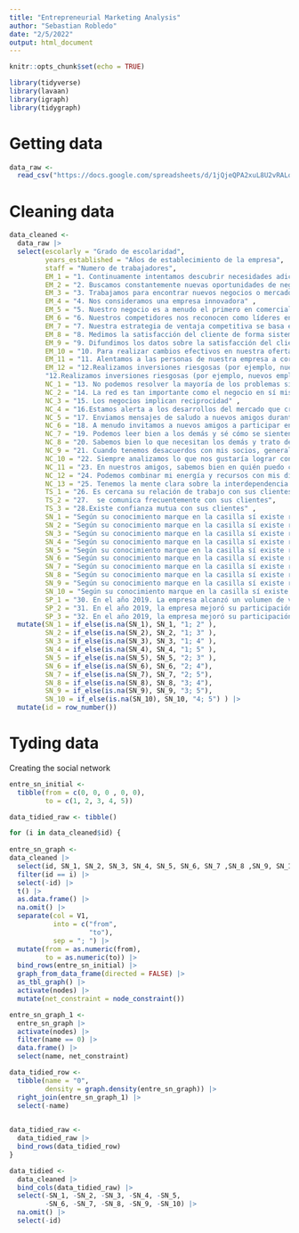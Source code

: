 ```yaml
---
title: "Entrepreneurial Marketing Analysis"
author: "Sebastian Robledo"
date: "2/5/2022"
output: html_document
---
```


```r
knitr::opts_chunk$set(echo = TRUE)
```

```r
library(tidyverse)
library(lavaan)
library(igraph)
library(tidygraph)
```

# Getting data

```r
data_raw <- 
  read_csv("https://docs.google.com/spreadsheets/d/1jQjeQPA2xuL8U2vRALqU7JAZqpx6wRDi1gopXQOgiEQ/export?format=csv&gid=176910487")
```

# Cleaning data

```r
data_cleaned <- 
  data_raw |> 
  select(escolarly = "Grado de escolaridad",
         years_established = "Años de establecimiento de la empresa",
         staff = "Numero de trabajadores",
         EM_1 = "1. Continuamente intentamos descubrir necesidades adicionales de nuestros clientes de las cuales no son conscientes.",
         EM_2 = "2. Buscamos constantemente nuevas oportunidades de negocio.",
         EM_3 = "3. Trabajamos para encontrar nuevos negocios o mercados a los que apuntar.",
         EM_4 = "4. Nos consideramos una empresa innovadora" ,
         EM_5 = "5. Nuestro negocio es a menudo el primero en comercializar  nuevos productos y servicios.",
         EM_6 = "6. Nuestros competidores nos reconocen como líderes en innovación."  ,
         EM_7 = "7. Nuestra estrategia de ventaja competitiva se basa en nuestra comprensión de las necesidades del cliente.",
         EM_8 = "8. Medimos la satisfacción del cliente de forma sistemática y frecuente." ,
         EM_9 = "9. Difundimos los datos sobre la satisfacción del cliente a todos los niveles en esta unidad de negocios de forma regular."  ,
         EM_10 = "10. Para realizar cambios efectivos en nuestra oferta, estamos dispuestos a aceptar al menos un nivel moderado de riesgo de pérdidas significativas."    ,
         EM_11 = "11. Alentamos a las personas de nuestra empresa a correr riesgos con nuevas ideas." ,
         EM_12 = "12.Realizamos inversiones riesgosas (por ejemplo, nuevos empleados, instalaciones, deuda, opciones sobre acciones) para estimular el crecimiento futuro.", 
         "12.Realizamos inversiones riesgosas (por ejemplo, nuevos empleados, instalaciones, deuda, opciones sobre acciones) para estimular el crecimiento futuro." ,
         NC_1 = "13. No podemos resolver la mayoría de los problemas sin amigos",
         NC_2 = "14. La red es tan importante como el negocio en sí mismo" ,
         NC_3 = "15. Los negocios implican reciprocidad" ,
         NC_4 = "16.Estamos alerta a los desarrollos del mercado que crean oportunidades potenciales de asociación"  ,
         NC_5 = "17. Enviamos mensajes de saludo a nuevos amigos durante los festivales."   ,
         NC_6 = "18. A menudo invitamos a nuevos amigos a participar en diversas actividades sociales"  ,
         NC_7 = "19. Podemos leer bien a los demás y sé cómo se sienten en una situación determinada"  ,
         NC_8 = "20. Sabemos bien lo que necesitan los demás y trato de hacer lo que puedo por ellos" ,
         NC_9 = "21. Cuando tenemos desacuerdos con mis socios, generalmente me esfuerzo por ser flexible para alcanzar un compromiso mutuamente satisfactorio" ,
         NC_10 = "22. Siempre analizamos lo que nos gustaría lograr con los demás",
         NC_11 = "23. En nuestros amigos, sabemos bien en quién puedo confiar y en quién no" ,
         NC_12 = "24. Podemos combinar mi energía y recursos con mis diferentes amigos" ,
         NC_13 = "25. Tenemos la mente clara sobre la interdependencia entre mis amigos",
         TS_1 = "26. Es cercana su relación de trabajo con sus clientes" ,
         TS_2 = "27.  se comunica frecuentemente con sus clientes",
         TS_3 = "28.Existe confianza mutua con sus clientes" ,
         SN_1 = "Según su conocimiento marque en la casilla sí existe relación entre los clientes relacionados en la pregunta anterior.  [Cliente 1 y cliente 2]",
         SN_2 = "Según su conocimiento marque en la casilla sí existe relación entre los clientes relacionados en la pregunta anterior.  [Cliente 1 y cliente 3]",
         SN_3 = "Según su conocimiento marque en la casilla sí existe relación entre los clientes relacionados en la pregunta anterior.  [Cliente 1 y cliente 4]",
         SN_4 = "Según su conocimiento marque en la casilla sí existe relación entre los clientes relacionados en la pregunta anterior.  [Cliente 1 y cliente 5]" ,
         SN_5 = "Según su conocimiento marque en la casilla sí existe relación entre los clientes relacionados en la pregunta anterior.  [Cliente 2 y cliente 3]" ,
         SN_6 = "Según su conocimiento marque en la casilla sí existe relación entre los clientes relacionados en la pregunta anterior.  [Cliente 2 y cliente 4]" ,
         SN_7 = "Según su conocimiento marque en la casilla sí existe relación entre los clientes relacionados en la pregunta anterior.  [Cliente 2 y cliente 5]" ,
         SN_8 = "Según su conocimiento marque en la casilla sí existe relación entre los clientes relacionados en la pregunta anterior.  [Cliente 3 y cliente 4]" ,
         SN_9 = "Según su conocimiento marque en la casilla sí existe relación entre los clientes relacionados en la pregunta anterior.  [Cliente 3 y cliente 5]"   ,
         SN_10 = "Según su conocimiento marque en la casilla sí existe relación entre los clientes relacionados en la pregunta anterior.  [Cliente 4 y cliente 5]" ,
         SP_1 = "30. En el año 2019. La empresa alcanzó un volumen de ventas igual o mayor en comparación con los objetivos de la unidad de ventas",
         SP_2 = "31. En el año 2019, la empresa mejoró su participación en el mercado en comparación con el principal competidor"  ,
         SP_3 = "32. En el año 2019, la empresa mejoró su participación en el mercado en comparación con los objetivos de la unidad de ventas"  )  |> 
  mutate(SN_1 = if_else(is.na(SN_1), SN_1, "1; 2" ),
         SN_2 = if_else(is.na(SN_2), SN_2, "1; 3" ),
         SN_3 = if_else(is.na(SN_3), SN_3, "1; 4" ),
         SN_4 = if_else(is.na(SN_4), SN_4, "1; 5" ),
         SN_5 = if_else(is.na(SN_5), SN_5, "2; 3" ),
         SN_6 = if_else(is.na(SN_6), SN_6, "2; 4"),
         SN_7 = if_else(is.na(SN_7), SN_7, "2; 5"),
         SN_8 = if_else(is.na(SN_8), SN_8, "3; 4"), 
         SN_9 = if_else(is.na(SN_9), SN_9, "3; 5"),
         SN_10 = if_else(is.na(SN_10), SN_10, "4; 5") ) |> 
  mutate(id = row_number())
```

# Tyding data

Creating the social network

```r

entre_sn_initial <- 
  tibble(from = c(0, 0, 0 , 0, 0),
         to = c(1, 2, 3, 4, 5))

data_tidied_raw <- tibble()

for (i in data_cleaned$id) {
  
entre_sn_graph <- 
data_cleaned |> 
  select(id, SN_1, SN_2, SN_3, SN_4, SN_5, SN_6, SN_7 ,SN_8 ,SN_9, SN_10) |> 
  filter(id == i) |> 
  select(-id) |> 
  t() |> 
  as.data.frame() |> 
  na.omit() |> 
  separate(col = V1,
           into = c("from", 
                    "to"),  
           sep = "; ") |> 
  mutate(from = as.numeric(from),
         to = as.numeric(to)) |> 
  bind_rows(entre_sn_initial) |> 
  graph_from_data_frame(directed = FALSE) |> 
  as_tbl_graph() |> 
  activate(nodes) |> 
  mutate(net_constraint = node_constraint())

entre_sn_graph_1 <- 
  entre_sn_graph |> 
  activate(nodes) |> 
  filter(name == 0) |> 
  data.frame() |> 
  select(name, net_constraint)

data_tidied_row <- 
  tibble(name = "0",
         density = graph.density(entre_sn_graph)) |> 
  right_join(entre_sn_graph_1) |> 
  select(-name)
         

data_tidied_raw <- 
  data_tidied_raw |> 
  bind_rows(data_tidied_row)
}

data_tidied <- 
  data_cleaned |> 
  bind_cols(data_tidied_raw) |> 
  select(-SN_1, -SN_2, -SN_3, -SN_4, -SN_5, 
         -SN_6, -SN_7, -SN_8, -SN_9, -SN_10) |> 
  na.omit() |> 
  select(-id)

```
